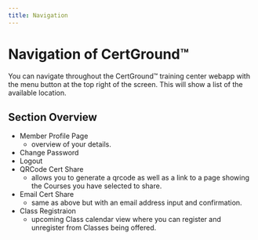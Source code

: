 ```yaml
---
title: Navigation
---
```


# Navigation of CertGround&trade;

You can navigate throughout the CertGround™ training center webapp with the menu button at the top right of the screen. This will show a list of the available location.

## Section Overview

- Member Profile Page
  - overview of your details.
- Change Password
- Logout
- QRCode Cert Share
  - allows you to generate a qrcode as well as a link to a page showing the Courses you have selected to share.
- Email Cert Share
  - same as above but with an email address input and confirmation.
- Class Registraion
  - upcoming Class calendar view where you can register and unregister from Classes being offered.

